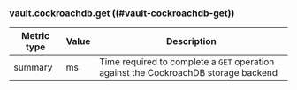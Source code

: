 ### vault.cockroachdb.get ((#vault-cockroachdb-get))

Metric type | Value | Description
----------- | ----- | -----------
summary     | ms    | Time required to complete a `GET` operation against the CockroachDB storage backend